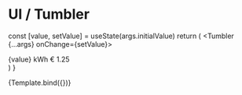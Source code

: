 

<Meta title="UI/Tumbler" component={Tumbler} decorators={decorators} />

# UI / Tumbler

  const [value, setValue] = useState(args.initialValue)
  return (
    <Tumbler {...args} onChange={setValue}>
      <div className="flex flex-col justify-between items-center">
        <IconLeaf />
        <span className="text-subtitle-bold">{value} kWh</span>
        <span className="text-subtitle-bold">€ 1.25</span>
      </div>
    </Tumbler>
  )
}

<Canvas withToolbar>
  <Story
    name="Tumbler"
    args={{
      min: 0,
      max: 30,
      step: 1,
      initialValue: 14,
      className: '',
    }}
  >
    {Template.bind({})}
  </Story>
</Canvas>

<ArgsTable story="Tumbler" />
